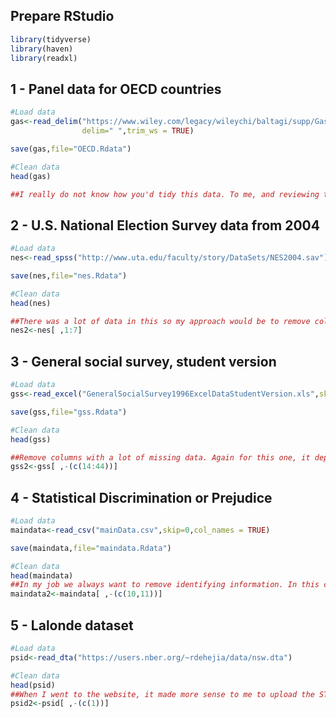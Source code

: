 ## Prepare RStudio
```{r} 
library(tidyverse)
library(haven)
library(readxl)
```

## 1 - Panel data for OECD countries
```{r}
#Load data
gas<-read_delim("https://www.wiley.com/legacy/wileychi/baltagi/supp/Gasoline.dat",
                delim=" ",trim_ws = TRUE)

save(gas,file="OECD.Rdata")

#Clean data
head(gas)

##I really do not know how you'd tidy this data. To me, and reviewing the book, it makes sense to leave Austria as so many different rows because each represents a different year. If I knew the problem at hand I might have some guesses, but generally this looks pretty tidy to me. 
```

## 2 - U.S. National Election Survey data from 2004
```{r}
#Load data
nes<-read_spss("http://www.uta.edu/faculty/story/DataSets/NES2004.sav")

save(nes,file="nes.Rdata")

#Clean data
head(nes)

##There was a lot of data in this so my approach would be to remove columns so you only have the data of interest. For example, opinions on abortion...
nes2<-nes[ ,1:7]

```


## 3 - General social survey, student version
```{r}
#Load data
gss<-read_excel("GeneralSocialSurvey1996ExcelDataStudentVersion.xls",skip=0,col_names = TRUE)

save(gss,file="gss.Rdata")

#Clean data
head(gss)

##Remove columns with a lot of missing data. Again for this one, it depends on what information I am hoping to gain from these data.
gss2<-gss[ ,-(c(14:44))] 

```

## 4 - Statistical Discrimination or Prejudice
```{r}
#Load data
maindata<-read_csv("mainData.csv",skip=0,col_names = TRUE)

save(maindata,file="maindata.Rdata")

#Clean data
head(maindata)
##In my job we always want to remove identifying information. In this case, there is an id so if you needed to reidentify for some reason you could.
maindata2<-maindata[ ,-(c(10,11))] 

```

## 5 - Lalonde dataset
```{r}
#Load data
psid<-read_dta("https://users.nber.org/~rdehejia/data/nsw.dta")

#Clean data
head(psid)
##When I went to the website, it made more sense to me to upload the STATA file as opposed to the txt file and rename the variables. Otherwise, this data looks pretty tidy other than the "data_id" column not being necessary because they are all the same. 
psid2<-psid[ ,-(c(1))] 


```

